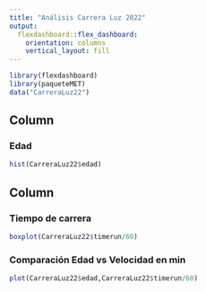 ```yaml
---
title: "Análisis Carrera Luz 2022"
output: 
  flexdashboard::flex_dashboard:
    orientation: columns
    vertical_layout: fill
---
```


```r
library(flexdashboard)
library(paqueteMET)
data("CarreraLuz22")
```

Column {data-width=650}
-----------------------------------------------------------------------

### Edad

```r
hist(CarreraLuz22$edad)
```

Column {data-width=350}
-----------------------------------------------------------------------

### Tiempo de carrera

```r
boxplot(CarreraLuz22$timerun/60)
```

### Comparación Edad vs Velocidad en min

```r
plot(CarreraLuz22$edad,CarreraLuz22$timerun/60)
```

